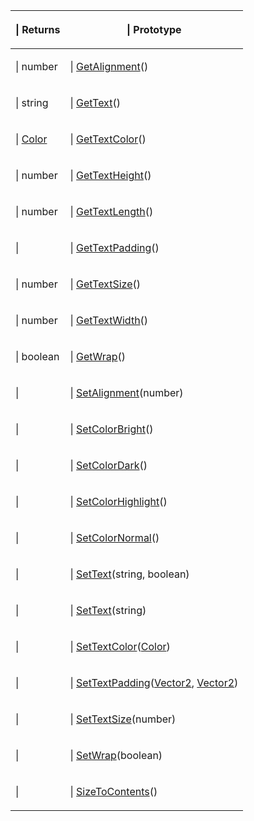 {{Lua/Table_Prefix}}
{| {{Lua/Table_Header}}
!{{Lua/Column_Style/Returns_List}} | Returns
!{{Lua/Column_Style/Prototype_List}} | Prototype
|-
|{{Lua/Cell_Style/Returns_List}} | number
|{{Lua/Cell_Style/Prototype_List}} | [[Lua/Client/Label/Functions/GetAlignment|GetAlignment]]()
|-
|{{Lua/Cell_Style/Returns_List}} | string
|{{Lua/Cell_Style/Prototype_List}} | [[Lua/Client/Label/Functions/GetText|GetText]]()
|-
|{{Lua/Cell_Style/Returns_List}} | [[Lua/Shared/Color|Color]]
|{{Lua/Cell_Style/Prototype_List}} | [[Lua/Client/Label/Functions/GetTextColor|GetTextColor]]()
|-
|{{Lua/Cell_Style/Returns_List}} | number
|{{Lua/Cell_Style/Prototype_List}} | [[Lua/Client/Label/Functions/GetTextHeight|GetTextHeight]]()
|-
|{{Lua/Cell_Style/Returns_List}} | number
|{{Lua/Cell_Style/Prototype_List}} | [[Lua/Client/Label/Functions/GetTextLength|GetTextLength]]()
|-
|{{Lua/Cell_Style/Returns_List}} | 
|{{Lua/Cell_Style/Prototype_List}} | [[Lua/Client/Label/Functions/GetTextPadding|GetTextPadding]]()
|-
|{{Lua/Cell_Style/Returns_List}} | number
|{{Lua/Cell_Style/Prototype_List}} | [[Lua/Client/Label/Functions/GetTextSize|GetTextSize]]()
|-
|{{Lua/Cell_Style/Returns_List}} | number
|{{Lua/Cell_Style/Prototype_List}} | [[Lua/Client/Label/Functions/GetTextWidth|GetTextWidth]]()
|-
|{{Lua/Cell_Style/Returns_List}} | boolean
|{{Lua/Cell_Style/Prototype_List}} | [[Lua/Client/Label/Functions/GetWrap|GetWrap]]()
|-
|{{Lua/Cell_Style/Returns_List}} | 
|{{Lua/Cell_Style/Prototype_List}} | [[Lua/Client/Label/Functions/SetAlignment|SetAlignment]](number)
|-
|{{Lua/Cell_Style/Returns_List}} | 
|{{Lua/Cell_Style/Prototype_List}} | [[Lua/Client/Label/Functions/SetColorBright|SetColorBright]]()
|-
|{{Lua/Cell_Style/Returns_List}} | 
|{{Lua/Cell_Style/Prototype_List}} | [[Lua/Client/Label/Functions/SetColorDark|SetColorDark]]()
|-
|{{Lua/Cell_Style/Returns_List}} | 
|{{Lua/Cell_Style/Prototype_List}} | [[Lua/Client/Label/Functions/SetColorHighlight|SetColorHighlight]]()
|-
|{{Lua/Cell_Style/Returns_List}} | 
|{{Lua/Cell_Style/Prototype_List}} | [[Lua/Client/Label/Functions/SetColorNormal|SetColorNormal]]()
|-
|{{Lua/Cell_Style/Returns_List}} | 
|{{Lua/Cell_Style/Prototype_List}} | [[Lua/Client/Label/Functions/SetText|SetText]](string, boolean)
|-
|{{Lua/Cell_Style/Returns_List}} | 
|{{Lua/Cell_Style/Prototype_List}} | [[Lua/Client/Label/Functions/SetText|SetText]](string)
|-
|{{Lua/Cell_Style/Returns_List}} | 
|{{Lua/Cell_Style/Prototype_List}} | [[Lua/Client/Label/Functions/SetTextColor|SetTextColor]]([[Lua/Shared/Color|Color]])
|-
|{{Lua/Cell_Style/Returns_List}} | 
|{{Lua/Cell_Style/Prototype_List}} | [[Lua/Client/Label/Functions/SetTextPadding|SetTextPadding]]([[Lua/Shared/Vector2|Vector2]], [[Lua/Shared/Vector2|Vector2]])
|-
|{{Lua/Cell_Style/Returns_List}} | 
|{{Lua/Cell_Style/Prototype_List}} | [[Lua/Client/Label/Functions/SetTextSize|SetTextSize]](number)
|-
|{{Lua/Cell_Style/Returns_List}} | 
|{{Lua/Cell_Style/Prototype_List}} | [[Lua/Client/Label/Functions/SetWrap|SetWrap]](boolean)
|-
|{{Lua/Cell_Style/Returns_List}} | 
|{{Lua/Cell_Style/Prototype_List}} | [[Lua/Client/Label/Functions/SizeToContents|SizeToContents]]()
|} {{Lua/Table_Suffix}}